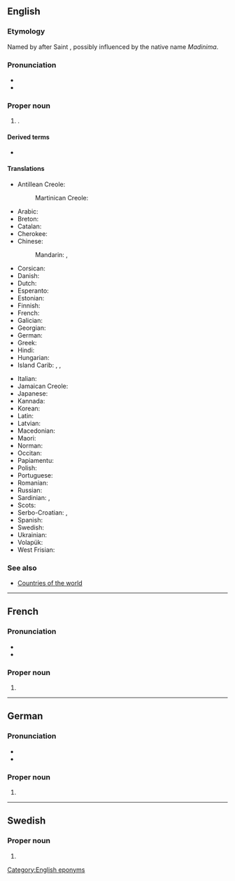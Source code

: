 ==English==
{{wikipedia}}

===Etymology===
Named by {{w|Christopher Columbus}} after Saint {{w|Martin of Tours}}, possibly influenced by the native name ''Madinima''.

===Pronunciation===
* {{IPA|en|/ˌmɑː(ɹ)tɪˈniːk/}}
* {{audio|en|LL-Q1860 (eng)-Vealhurl-Martinique.wav|Audio (UK)}}

===Proper noun===
{{en-proper noun}}

# {{place|en|island/overseas department/and/region|c/France|in the|r/Caribbean|official=Department of Martinique}}.

====Derived terms====
* {{l|en|Martinican}}

====Translations====
{{trans-top|Island and, overseas department and region of France}}
* Antillean Creole: {{t|gcf|Matinik|f}}
*: Martinican Creole: {{t|gcf|Matnik|f}}
* Arabic: {{t|ar|مَارْتِينِيك|m|tr=martinīk}}
* Breton: {{t|br|Martinik}}
* Catalan: {{t+|ca|Martinica|f}}
* Cherokee: {{t|chr|ᎹᏘᏂᎨ}}
* Chinese:
*: Mandarin: {{t+|cmn|馬提尼克|sc=Hani}}, {{t+|cmn|马提尼克|tr=Mǎtíníkè|sc=Hani}}
* Corsican: {{t|co|Martinica|f}}
* Danish: {{t|da|Martinique}}
* Dutch: {{t+|nl|Martinique|n}}
* Esperanto: {{t|eo|Martiniko}}
* Estonian: {{t+|et|Martinique}}
* Finnish: {{t+|fi|Martinique}}
* French: {{t+|fr|Martinique|f}}
* Galician: {{t|gl|Martinica|f}}
* Georgian: {{t|ka|მარტინიკა}}
* German: {{t+|de|Martinique}}
* Greek: {{t+|el|Μαρτινίκα|f}}
* Hindi: {{t|hi|मार्तिनीक}}
* Hungarian: {{t+|hu|Martinique}}
* Island Carib: {{t|crb|Madinina}}, {{t|crb|Madiana}}, {{t|crb|Madanina}}
{{trans-mid}}
* Italian: {{t|it|Martinica|f}}
* Jamaican Creole: {{t|jam|Maatiniik}}
* Japanese: {{t|ja|マルティニーク|tr=Marutinīku|sc=Jpan}}
* Kannada: {{t|kn|ಮಾರ್ಟಿನಿಕ್}}
* Korean: {{t|ko|^마르티니크}}
* Latin: {{t|la|Martinica|f}}
* Latvian: {{t|lv|Martinika|f}}
* Macedonian: {{t|mk|Мартиник|m}}
* Maori: {{t|mi|Mātiniki}}
* Norman: {{t|nrf|Martinique|f}}
* Occitan: {{t+|oc|Martinica|f}}
* Papiamentu: {{t|pap|Martinik|}}
* Polish: {{t+|pl|Martynika}}
* Portuguese: {{t+|pt|Martinica|f}}
* Romanian: {{t|ro|Martinica|f}}
* Russian: {{t+|ru|Мартини́ка|f}}
* Sardinian: {{t|sc|Martinica|f}}, {{t|sc|Martinìca|f}}
* Scots: {{t|sco|Martinique}}
* Serbo-Croatian: {{t|sh|Martinika|f}}, {{t|sh|Martinik|m}}
* Spanish: {{t+|es|Martinica|f}}
* Swedish: {{t|sv|Martinique}}
* Ukrainian: {{t|uk|Мартиніка|f}}
* Volapük: {{t+|vo|Martinikeän}}
* West Frisian: {{t|fy|Martinyk|n}}
{{trans-bottom}}

===See also===
* [[Appendix:Countries of the world|Countries of the world]]

[[Category:English eponyms]]

----

==French==
{{wikipedia|lang=fr}}

===Pronunciation===
* {{fr-IPA}}
* {{audio|fr|Fr-Martinique.ogg|Audio}}

===Proper noun===
{{fr-proper noun|f}}

# {{place|fr|island/overseas department/and/region|c/France|in the|r/Caribbean|t=Martinique}}

----

==German==
{{wikipedia|lang=de}}

===Pronunciation===
* {{IPA|de|/maʁˈtiːnik/|/maɐ̯ˈtiːnik/}}
* {{audio|de|De-Martinique.ogg|Audio}}

===Proper noun===
{{de-proper noun|n}}

# {{place|de|island/overseas department/and/region|c/France|in the|r/Caribbean|t=Martinique}}

----

==Swedish==
{{wikipedia|lang=sv}}

===Proper noun===
{{sv-proper noun|n}}

# {{place|sv|island/overseas department/and/region|c/France|in the|r/Caribbean|t=Martinique}}